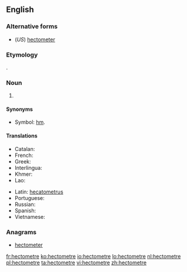 ==English==

===Alternative forms===
* (''US'') [[hectometer]]

===Etymology===
{{prefix|hecto|meter}}.

===Noun===
{{en-noun}}

# {{SI-unit|hecto|metre|length}}

====Synonyms====
* Symbol: [[hm]].

====Translations====
{{trans-top|the length of 100 metres}}
* Catalan: {{t|ca|hectòmetre|m}}
* French: {{t+|fr|hectomètre|m}}
* Greek: {{t+|el|εκατόμετρο|n|sc=Grek}}
* Interlingua: {{t|ia|hectometro}}
* Khmer: {{t|km|ហិកតូម៉ែត្រ|tr=hektoo-maet|sc=Khmr}}
* Lao: {{t+|lo|ເຮັກໂຕແມັດ|sc=Laoo}}
{{trans-mid}}
* Latin: [[hecatometrus]]
* Portuguese: {{t+|pt|hectômetro|m}}
* Russian: {{t+|ru|гектометр|tr=gektométr}}
* Spanish: {{t|es|hectómetro|m}}
* Vietnamese: {{t|vi|hectomet}}
{{trans-bottom}}

===Anagrams===
* [[hectometer#English|hectometer]]

[[fr:hectometre]]
[[ko:hectometre]]
[[io:hectometre]]
[[lo:hectometre]]
[[nl:hectometre]]
[[pl:hectometre]]
[[ta:hectometre]]
[[vi:hectometre]]
[[zh:hectometre]]